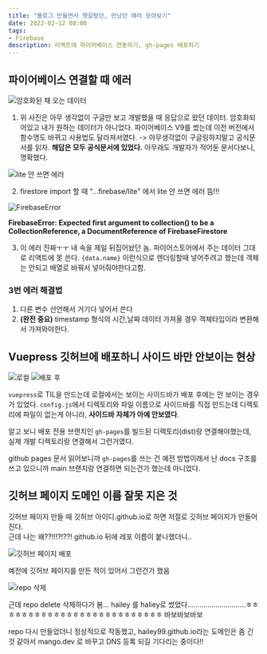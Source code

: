 ```yaml
---
title: "블로그 만들면서 헷갈렸던, 만났던 에러 모아보기"
date: 2022-02-12 08:00
tags:
- Firebase
description: 리액트에 파이어베이스 연동하기, gh-pages 배포하기 
---
```


## 파이어베이스 연결할 때 에러

![암호화된 채 오는 데이터](https://images.velog.io/images/hailey99/post/de623ef7-2118-4909-8f86-ff9fcaec4ab6/%E1%84%89%E1%85%B3%E1%84%8F%E1%85%B3%E1%84%85%E1%85%B5%E1%86%AB%E1%84%89%E1%85%A3%E1%86%BA%202022-02-11%20%E1%84%8B%E1%85%A9%E1%84%92%E1%85%AE%208.30.46.png)

1. 위 사진은 아무 생각없이 구글만 보고 개발했을 때 응답으로 왔던 데이터. 
암호화되어있고 내가 원하는 데이터가 아니었다.
파이어베이스 V9를 썼는데 이전 버전에서 함수명도 바뀌고 사용법도 달라져서였다.
-> 아무생각없이 구글링하지말고 공식문서를 읽자. **해답은 모두 공식문서에 있었다.** 
아무래도 개발자가 적어둔 문서다보니, 명확했다.

![lite 안 쓰면 에러](https://images.velog.io/images/hailey99/post/ed9547a9-a46d-4d57-85d1-23b13782fbd9/%E1%84%89%E1%85%B3%E1%84%8F%E1%85%B3%E1%84%85%E1%85%B5%E1%86%AB%E1%84%89%E1%85%A3%E1%86%BA%202022-02-11%20%E1%84%8B%E1%85%A9%E1%84%92%E1%85%AE%2010.34.27.png)

2. firestore import 할 때 "...firebase/lite" 에서 lite 안 쓰면 에러 뜸!!!

![FirebaseError](https://images.velog.io/images/hailey99/post/4320da84-fe75-4476-a7a0-34f88c31cf8a/%E1%84%89%E1%85%B3%E1%84%8F%E1%85%B3%E1%84%85%E1%85%B5%E1%86%AB%E1%84%89%E1%85%A3%E1%86%BA%202022-02-11%20%E1%84%8B%E1%85%A9%E1%84%92%E1%85%AE%2010.34.52.png)

**FirebaseError: Expected first argument to collection() to be a CollectionReference, a DocumentReference of FirebaseFirestore**

3. 이 에러 진짜ㅜㅜ 내 속을 제일 뒤집어놨던 놈. 
파이어스토어에서 주는 데이터 그대로 리액트에 못 쓴다. 
`{data.name}` 이런식으로 렌더링할때 넣어주려고 했는데 객체는 안되고 배열로 바꿔서 넣어줘야한다고함.

### 3번 에러 해결법

1. 다른 변수 선언해서 거기다 넣어서 쓴다
2. **(완전 중요)** timestamp 형식의 시간,날짜 데이터 가져올 경우 객체타입이라 변환해서 가져와야한다.

## Vuepress 깃허브에 배포하니 사이드 바만 안보이는 현상

![로컬](/images/blog/2202/local.png)
![배포 후](/images/blog/2202/deploy.png)

`vuepress`로 TIL을 만드는데 로컬에서는 보이는 사이드바가 배포 후에는 안 보이는 경우가 있었다. 
`config.js`에서 디렉토리와 파일 이름으로 사이드바를 직접 만드는데 디렉토리에 파일이 없는게 아니라,
 **사이드바 자체가 아예 안보였다**.

알고 보니 배포 전용 브랜치인 `gh-pages`를 빌드된 디렉토리(dist)랑 연결해야했는데, 
실제 개발 디렉토리랑 연결해서 그런거였다.

github pages 문서 읽어보니까 `gh-pages`를 쓰는 건 예전 방법이래서 
난 docs 구조를 쓰고 있으니까 main 브랜치랑 연결하면 되는건가 했는데 아니었다.

## 깃허브 페이지 도메인 이름 잘못 지은 것

깃허브 페이지 만들 때 깃허브 아이디.github.io로 하면 저절로 깃허브 페이지가 만들어진다.  
근데 나는 왜??!!!?!??! github.io 뒤에 레포 이름이 붙나했더니..

![깃허브 페이지 배포](/images/blog/2202/gh1.png)

예전에 깃허브 페이지를 만든 적이 있어서 그런건가 했음

![repo 삭제](/images/blog/2202/gh2.png)

근데 repo delete 삭제하다가 봄... hailey 를 haliey로 썼었다.............................ㅎㅎㅎㅎㅎㅎㅎㅎㅎㅎㅎㅎㅎㅎㅎㅎㅎㅎㅎㅎㅎㅎㅎㅎㅎㅎ
바보바보바보

repo 다시 만들었더니 정상적으로 작동했고, hailey99.github.io라는 도메인은 좀 긴 것 같아서 mango.dev 로 바꾸고 DNS 등록 되길 기다리는 중이다!!
